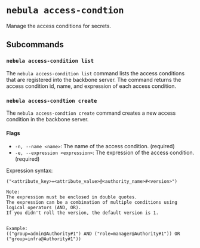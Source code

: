 # `nebula access-condtion`
Manage the access conditions for secrets.

## Subcommands

### `nebula access-condition list`

The `nebula access-condition list` command lists the access conditions that are registered into the backbone server. The command returns the access condition id, name, and expression of each access condition.



### `nebula access-condtion create`

The `nebula access-condtion create` command creates a new access condition in the backbone server.

#### Flags
- `-n, --name <name>`: The name of the access condition. (required)
- `-e, --expression <expression>`: The expression of the access condition. (required)

Expression syntax:
```
("<attribute_key>=<attribute_value>@<authority_name>#<version>")

Note:
The expression must be enclosed in double quotes.
The expression can be a combination of multiple conditions using logical operators (AND, OR).
If you didn't roll the version, the default version is 1.


Example:
(("group=admin@Authority#1") AND ("role=manager@Authority#1")) OR ("group=infra@Authority#1"))
```
